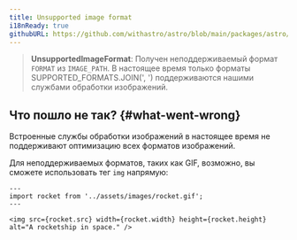 ```yaml
---
title: Unsupported image format
i18nReady: true
githubURL: https://github.com/withastro/astro/blob/main/packages/astro/src/core/errors/errors-data.ts
---
```


> **UnsupportedImageFormat**: Получен неподдерживаемый формат `FORMAT` из `IMAGE_PATH`. В настоящее время только форматы SUPPORTED_FORMATS.JOIN(', ') поддерживаются нашими службами обработки изображений.

## Что пошло не так? \{#what-went-wrong\}

Встроенные службы обработки изображений в настоящее время не поддерживают оптимизацию всех форматов изображений.

Для неподдерживаемых форматов, таких как GIF, возможно, вы сможете использовать тег `img` напрямую:
```astro
---
import rocket from '../assets/images/rocket.gif';
---

<img src={rocket.src} width={rocket.width} height={rocket.height} alt="A rocketship in space." />
```